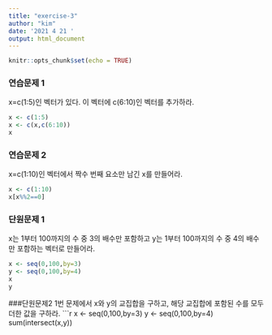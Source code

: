```yaml
---
title: "exercise-3"
author: "kim"
date: '2021 4 21 '
output: html_document
---
```


```r
knitr::opts_chunk$set(echo = TRUE)
```

### 연습문제 1
x=c(1:5)인 벡터가 있다. 이 벡터에 c(6:10)인 벡터를 추가하라.
```r
x <- c(1:5)
x <- c(x,c(6:10))
x
```

### 연습문제 2
x=c(1:10)인 벡터에서 짝수 번째 요소만 남긴 x를 만들어라.
```r
x <- c(1:10)
x[x%%2==0]
```

### 단원문제 1
x는 1부터 100까지의 수 중 3의 배수만 포함하고 y는 1부터 100까지의 수 중 4의
배수만 포함하는 벡터로 만들어라.
```r
x <- seq(0,100,by=3)
y <- seq(0,100,by=4)
x
y


```

###단원문제2
1번 문제에서 x와 y의 교집합을 구하고, 해당 교집합에 포함된 수를 모두 더한
값을 구하라.
```r
x <- seq(0,100,by=3)
y <- seq(0,100,by=4)
sum(intersect(x,y))





